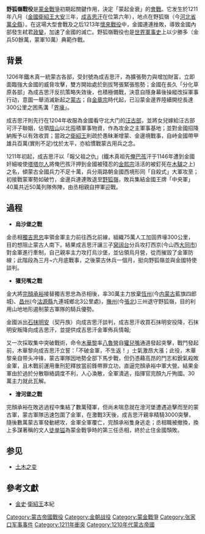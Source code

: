 {{refimprove|time=2008-04-19}}
{{Infobox Military Conflict
|conflict=野狐嶺戰役
|date=1211年八月
|image= [[File:Bataille_entre_mongols_&_chinois_(1211).jpeg|200px]]
|caption=野狐嶺戰役，本圖出自《史集》。
|place=野狐嶺 河北省西部[[長城|長城]]([[萬全縣|萬全縣]]西北境)
|result=成吉思汗勝利
|combatant1=[[蒙古帝国|蒙古帝国]]
|combatant2=[[金國|金朝]]
|commander1=[[成吉思汗|成吉思汗]]<br>[[木華黎|木華黎]]<br>[[窩闊台|窩闊台]]<br>[[哲別|哲別]]<br>[[耶律秃花|耶律秃花]]
|commander2=[[完顏永濟|完顏永濟]]<br>[[完颜承裕|完颜承裕]]<br>[[朮虎高琪|朮虎高琪]]<br>[[胡沙虎|胡沙虎]]<br>[[完顏九斤|完顏九斤]]{{KIA}}<br>[[徒单镒|徒单镒]]<br>[[石抹明安|石抹明安]]{{POW}}
|strength1=蒙古軍:輕、重騎兵、馬戰車共100,000人
|strength2=金國:「中央軍」40萬，共近50萬
|casualties1=少於20,000人
|casualties2=200,000人以上傷亡，餘潰敗逃散
|notes=
}}
{{Campaignbox 蒙金战争}}
{{成吉思汗參與過的戰役}}
'''野狐嶺戰役'''是[[蒙金戰爭|蒙金戰爭]]初期起關鍵作用，決定「蒙起金衰」的[[會戰|會戰]]。它发生於1211年八月（[[金國|金國]][[完颜永济|衛紹王]][[大安_(金朝)|大安]]三年，[[成吉思汗|成吉思汗]]在位第六年），地点在野狐嶺（今[[河北省|河北省]][[萬全縣|萬全縣]]）。在这場大型會戰及之后1213年[[懷來戰役|懷來戰役]]中，金國連連挫敗，導致金國內部發生弒君[[政變|政變]]，加速了金國的滅亡。野狐嶺戰役也是[[世界軍事史|世界軍事史]]上以少勝多（金兵50餘萬，蒙軍10萬）典範作戰。

==背景==
1206年鐵木真一統蒙古各部，受封號為成吉思汗，為擴張勢力與增加財富，立即面臨強大金國的威脅攻擊，雙方開始處於劍拔弩張緊張態勢；金國在長久「分化草原各部」為成吉思汗反抗策略失效後，也積極備戰，決意自隱身幕後操縱改採軍事行动，意圖一舉消滅新起之[[蒙古|蒙古]]；自[[金章宗|金章宗]]時代起，已沿蒙金邊界陸續開挖長達300公里之困馬溝「[[金界壕|界壕]]」。

成吉思汗則先行在1204年收服為金國看守北大门的[[汪古部|汪古部]]，並將女兒嫁給汪古部可汗子聯姻，佔領[[陰山|陰山]]以北囤積軍事物資，作為攻金之主軍事基地；並對金國招降納叛予以有效收買；當政之[[衛紹王|衛紹王]]則疏於愚昧漸增蒙、金邊境戰事，自峙金國帶甲雄兵百萬(實則不足)忱於太平，亦給慣戰蒙古用兵之念。

1211年初起，成吉思汗以「報父祖之仇」(鐵木真祖先[[俺巴孩|俺巴孩]]汗于1146年遭到金國奸細唆使[[黑鞑靼|塔塔尔人]]將俺巴孩汗押到金國被殘忍的[[金熙宗|金熙宗]]活活的被釘死在[[木驢|木驢]]之上)之名，傾蒙古全國兵力不足十萬，兵分兩路朝金國西境形同「自殺式」大軍攻至；初接戰蒙軍勢如破竹，金邊兵連連敗退至[[野狐嶺|野狐嶺]]，敗兵集結金國王牌「中央軍」40萬共近50萬列隊佈陣，由丞相親自押軍迎戰。

==過程==
*'''烏沙堡之戰''' 

金丞相[[獨吉思忠|獨吉思忠]]率領金軍主力前往西北前線，組織75萬人工加固界壕300公里，目的想阻止蒙古人南下。結果成吉思汗讓三子[[窝阔台|窝阔台]]分兵攻打西京(今山西[[大同市|大同市]])對金軍進行牽制，自己親率主力攻打烏沙堡，並佔領烏月營，從而摧毀了金軍防線；此階段為三月~六月底戰事，之後蒙古休兵一個月，挺向野狐嶺並與金國特使談判。

*'''獾兒嘴之戰''' 
金大將[[完顏承裕|完顏承裕]]接替獨吉思忠為丞相後，率30萬主力放棄[[恆州|恆州]](今[[内蒙古|内蒙古]]藍旗四郎城)、[[昌州_(金朝)|昌州]](今[[沽源縣|沽源縣]]九連城鄉北3公里處)，[[抚州_(辽朝)|撫州]](今[[張北|張北]])三州退守野狐嶺，目的利用山地地形遏制蒙古軍隊的騎兵優勢。

金國派出[[石抹明安|石抹明安]]（契丹族）向成吉思汗談判，成吉思汗收買石抹明安投降，石抹明安叛降向成吉思汗，並提供成吉思汗金軍佈兵情報;

又一次採取集中突破戰術，命令[[木華黎|木華黎]]率[[八魯營|八魯營]]自[[獾兒嘴|獾兒嘴]]通道發起突擊，戰鬥發起前，木華黎向成吉思汗立誓：「不破金軍，不生返！」士氣激昂大漲；此役，木華黎亲自带头冲锋，蒙古軍隊因地勢全部下馬步戰，但仍憑藉高昂的鬥志和銳氣殺敗金軍，且木戰前運用重刑犯釋放當前鋒帶罪立功，直逼完顏承裕中軍大營。結果金軍由於過於分散聯絡調度不利，人心渙散，全軍潰逃，指揮官完顏九斤殉國。30萬主力就此瓦解。

*'''澮河堡之戰''' 

完顏承裕在敗逃過程中集結了數萬殘軍，但尚未喘息就在澮河堡遭遇追擊而至的蒙古軍，蒙古軍隊迅速包圍了金軍，在激戰3天後，成吉思汗親率精騎3000突擊，隨後數萬蒙古軍發動總攻，金軍全軍覆亡，完顏承裕隻身逃走；丞相職被撤換，換上多謀著稱的文人[[徒单镒|徒单镒]]為蒙金戰爭時的第三任丞相，終於止住金國頹敗。

==参见==
*[[土木之变|土木之变]]

==參考文獻==
*[[s:金史|金史]]·[[完颜永济|衛紹王]]本紀
{{辽金夏历史事件}}
[[Category:蒙古帝國戰役|Category:蒙古帝國戰役]]
[[Category:金朝战役|Category:金朝战役]]
[[Category:蒙金戰爭|Category:蒙金戰爭]]
[[Category:张家口军事事件|Category:张家口军事事件]]
[[Category:1211年衝突|Category:1211年衝突]]
[[Category:1210年代蒙古帝國|Category:1210年代蒙古帝國]]